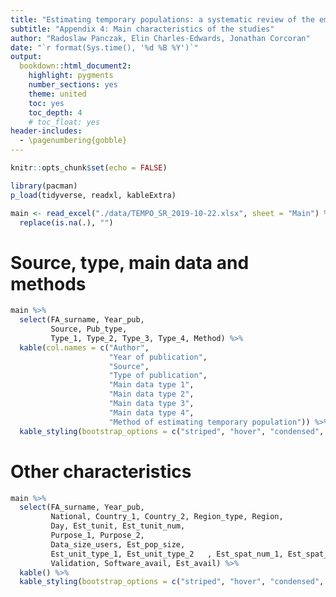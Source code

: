 ---
title: "Estimating temporary populations: a systematic review of the empirical literature"
subtitle: "Appendix 4: Main characteristics of the studies"
author: "Radoslaw Panczak, Elin Charles-Edwards, Jonathan Corcoran"
date: "`r format(Sys.time(), '%d %B %Y')`"
output:
  bookdown::html_document2:
    highlight: pygments
    number_sections: yes
    theme: united
    toc: yes
    toc_depth: 4
    # toc_float: yes
header-includes: 
  - \pagenumbering{gobble}
---


```{r setup, include=FALSE}
knitr::opts_chunk$set(echo = FALSE)

library(pacman)
p_load(tidyverse, readxl, kableExtra)

```

```{r data, include=FALSE}
main <- read_excel("./data/TEMPO_SR_2019-10-22.xlsx", sheet = "Main") %>% 
  replace(is.na(.), "")
```

# Source, type, main data and methods 

```{r}
main %>% 
  select(FA_surname, Year_pub, 
         Source, Pub_type, 
         Type_1, Type_2, Type_3, Type_4, Method) %>% 
  kable(col.names = c("Author",
                      "Year of publication",
                      "Source",
                      "Type of publication",
                      "Main data type 1",
                      "Main data type 2",
                      "Main data type 3",
                      "Main data type 4",
                      "Method of estimating temporary population")) %>%
  kable_styling(bootstrap_options = c("striped", "hover", "condensed", "responsive"))
```

# Other characteristics 

```{r}
main %>% 
  select(FA_surname, Year_pub,
         National, Country_1, Country_2, Region_type, Region,
         Day, Est_tunit, Est_tunit_num, 
         Purpose_1, Purpose_2, 
         Data_size_users, Est_pop_size, 
         Est_unit_type_1, Est_unit_type_2	, Est_spat_num_1, Est_spat_num_2, 
         Validation, Software_avail, Est_avail) %>% 
  kable() %>%
  kable_styling(bootstrap_options = c("striped", "hover", "condensed", "responsive"))
```



